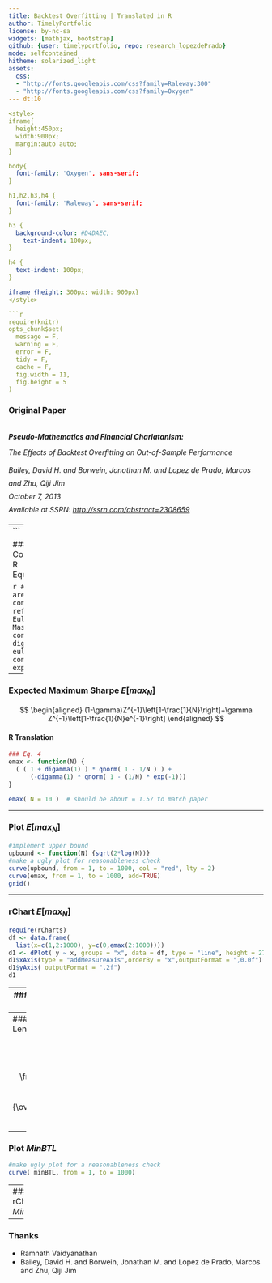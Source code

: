 ```yaml
---
title: Backtest Overfitting | Translated in R
author: TimelyPortfolio
license: by-nc-sa
widgets: [mathjax, bootstrap]
github: {user: timelyportfolio, repo: research_lopezdePrado}
mode: selfcontained
hitheme: solarized_light
assets:
  css:
  - "http://fonts.googleapis.com/css?family=Raleway:300"
  - "http://fonts.googleapis.com/css?family=Oxygen"
--- dt:10
  
<style>
iframe{
  height:450px;
  width:900px;
  margin:auto auto;
}

body{
  font-family: 'Oxygen', sans-serif;
}

h1,h2,h3,h4 {
  font-family: 'Raleway', sans-serif;
}

h3 {
  background-color: #D4DAEC;
    text-indent: 100px; 
}

h4 {
  text-indent: 100px;
}

iframe {height: 300px; width: 900px}
</style>

```r
require(knitr)
opts_chunk$set(
  message = F,
  warning = F,
  error = F,
  tidy = F,
  cache = F,
  fig.width = 11,
  fig.height = 5
)
```

### Original Paper
<br>
<address>
<strong style="lineheight:40px;">Pseudo-Mathematics and Financial Charlatanism:</strong><p style="lineheight:40px;">The Effects of Backtest Overfitting on Out-of-Sample Performance</p>
<p class="muted" style="line-height:26px;">Bailey, David H. and Borwein, Jonathan M. and Lopez de Prado, Marcos and Zhu, Qiji Jim<br>
October 7, 2013<br>
Available at SSRN: <a href="http://ssrn.com/abstract=2308659">http://ssrn.com/abstract=2308659</a>
</p>
</address>

---
```


### Constants - R Equivalents

```r
# these are the constants referenced
# Euler–Mascheroni's constant
-digamma(1)
# euler constant
exp(1)
```
---

### Expected Maximum Sharpe $E[max_N]$

$$
\begin{aligned}
(1-\gamma)Z^{-1}\left[1-\frac{1}{N}\right]+\gamma Z^{-1}\left[1-\frac{1}{N}e^{-1}\right] \end{aligned}
$$

<h4>R Translation</h4>
```r
### Eq. 4
emax <- function(N) {
  ( ( 1 + digamma(1) ) * qnorm( 1 - 1/N ) ) +  
      (-digamma(1) * qnorm( 1 - (1/N) * exp(-1)))
}

emax( N = 10 )  # should be about = 1.57 to match paper
```
---

### Plot $E[max_N]$
```r
#implement upper bound
upbound <- function(N) {sqrt(2*log(N))}
#make a ugly plot for reasonableness check
curve(upbound, from = 1, to = 1000, col = "red", lty = 2)
curve(emax, from = 1, to = 1000, add=TRUE)
grid()
```
---

### rChart $E[max_N]$
```r
require(rCharts)
df <- data.frame(
  list(x=c(1,2:1000), y=c(0,emax(2:1000))))
d1 <- dPlot( y ~ x, groups = "x", data = df, type = "line", height = 270, width = 800)
d1$xAxis(type = "addMeasureAxis",orderBy = "x",outputFormat = ",0.0f")
d1$yAxis( outputFormat = ".2f")
d1
```

---
### Check My Math with *Eq. 6*

```r
### Try next example for Eq. 6
# if y = 5
# so solve for annualized Sharpe of 1
# says no more than 45 N should be tried

# first just do this to make sure I understand
N = 45
y = 5
emax( N ) * y^-0.5  #seems like on the right path
```

--- 
### Minimum Backtest Length $MinBTL$

$$
\begin{aligned}
\left(\frac{(1-\gamma)Z^{-1}\left[1-\frac{1}{N}\right]+\gamma Z^{-1}\left[1-\frac{1}{N}e^{-1}\right]}{\overline{E[max_N]}}\right)^2 \end{aligned}
$$

<h4> R Translation </h4>
```r
#use emax from earlier for numerator
minBTL <- function( N, eMaxSharpe = 1 ) {
  (emax(N) / eMaxSharpe) ^ 2
}
#then this should equal 5 if correct
minBTL( N = 45, eMaxSharpe = 1 )
```
---

### Plot $MinBTL$
```r
#make ugly plot for a reasonableness check
curve( minBTL, from = 1, to = 1000)
```

---
### rChart $MinBTL$
```r
df <- data.frame(
  list(x=c(1,2:1000), minBTL=c(0,minBTL(2:1000))))
n1 <- nPlot( minBTL ~ x, data = df, type = "lineChart", height = 270, width = 800)
n1$yAxis( tickFormat = "#!d3.format(',.2f')!#")
#n1$chart( useInteractiveGuideline = TRUE )
n1$show("iframe")
```

---
### Thanks
- Ramnath Vaidyanathan
- Bailey, David H. and Borwein, Jonathan M. and Lopez de Prado, Marcos and Zhu, Qiji Jim
